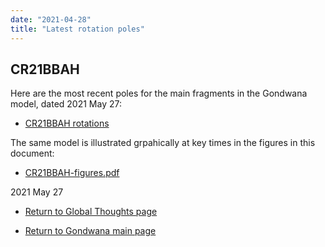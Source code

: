 ```yaml
---
date: "2021-04-28"
title: "Latest rotation poles"
---
```


## CR21BBAH

Here are the most recent poles for the main fragments in the Gondwana model, dated 2021 May 27:


* [CR21BBAH rotations](http://www.reeves.nl/upload/CR21BBAH.pdf)


The same model is illustrated grpahically at key times in the figures in this document:


* [CR21BBAH-figures.pdf](http://www.reeves.nl/upload/CR21BBAH-figures.pdf)



2021 May 27


* [Return to Global Thoughts page](../other-material)


* [Return to Gondwana main page](../../gondwana)

